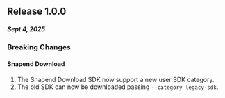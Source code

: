 ## Release 1.0.0
##### Sept 4, 2025

### Breaking Changes
#### Snapend Download
1. The Snapend Download SDK now support a new user SDK category.
2. The old SDK can now be downloaded passing `--category legacy-sdk`.
